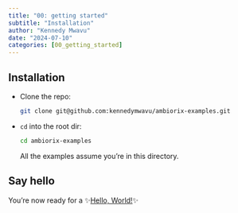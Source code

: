 ```yaml
---
title: "00: getting started"
subtitle: "Installation"
author: "Kennedy Mwavu"
date: "2024-07-10"
categories: [00_getting_started]
---
```


## Installation

- Clone the repo:

  ```bash
  git clone git@github.com:kennedymwavu/ambiorix-examples.git
  ```

- `cd` into the root dir:

  ```bash
  cd ambiorix-examples
  ```

  All the examples assume you're in this directory.

## Say hello

You're now ready for a ✨[Hello, World!](../01_hello_world/index.qmd)✨
